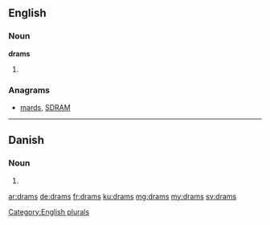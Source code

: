 ==English==

===Noun===
'''drams'''

# {{plural of|dram}}

===Anagrams===
* [[mards#English|mards]], [[SDRAM#English|SDRAM]]

[[Category:English plurals]]

----

==Danish==

===Noun===
{{head|da|noun form|g=c}}

# {{form of|genitive singular indefinite|dram|lang=da}}

[[ar:drams]]
[[de:drams]]
[[fr:drams]]
[[ku:drams]]
[[mg:drams]]
[[my:drams]]
[[sv:drams]]